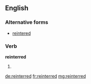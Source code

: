 ==English==

===Alternative forms===
* [[reintered]] {{qualifier|rare}}

===Verb===
'''reinterred'''

# {{en-past of|reinter}}

[[de:reinterred]]
[[fr:reinterred]]
[[mg:reinterred]]